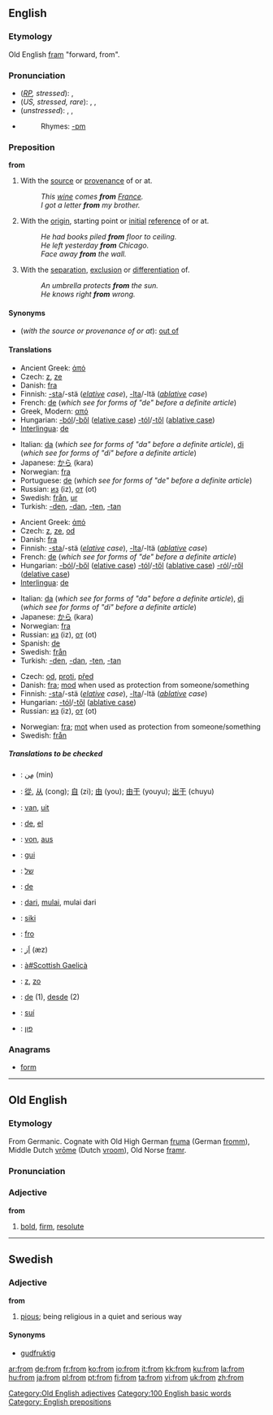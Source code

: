 ==English==

{{rank|which|have|or|27|from|this|but|all}}

===Etymology===
Old English [[fram]] "forward, from".

===Pronunciation===
*(''[[RP]], stressed''): {{IPA|/frɒm/}}, {{SAMPA|/frQm/}}
*(''US, stressed, rare''): {{AHD|främ}}, {{IPA|/fɹɑm/}}, {{SAMPA|/frAm/}}
*(''unstressed''): {{AHD|frəm}}, {{IPA|/fɹəm/}}, {{SAMPA|/fr@m/}}
*{{audio|en-us-from.ogg|Audio (US)}}
*:Rhymes: [[Rhymes:English:-ɒm|-ɒm]]

===Preposition===
'''from'''

#With the [[source]] or [[provenance]] of or at.
#:''This [[wine]] comes '''from''' [[France]].''
#:''I got a letter '''from''' my brother.''
#With the [[origin]], starting point or [[initial]] [[reference]] of or at.
#:''He had books piled '''from''' floor to ceiling.''
#:''He left yesterday '''from''' Chicago.''
#:''Face away '''from''' the wall.''
#With the [[separation]], [[exclusion]] or [[differentiation]] of.
#:''An umbrella protects '''from''' the sun.''
#:''He knows right '''from''' wrong.''

====Synonyms====
*(''with the source or provenance of or at''): [[out of]]

====Translations====

{{trans-top|with the source or provenance of or at}}
*Ancient Greek: [[ἀπό]]
*Czech: [[z]], [[ze]]
*Danish: [[fra]]
*Finnish: [[-sta#Finnish|-sta]]/-stä (''[[elative]] case''), [[-lta#Finnish|-lta]]/-ltä (''[[ablative]] case'')
*French: [[de#French|de]] (''which see for forms of "de" before a definite article'')
*Greek, Modern: [[από]]
*Hungarian: [[-ból]]/[[-ből]] ([[elative case]]) [[-tól]]/[[-től]] ([[ablative case]])
*[[Interlingua]]: [[de]]
{{trans-mid}}
*Italian: [[da#Italian|da]] (''which see for forms of "da" before a definite article''), [[di#Italian|di]] (''which see for forms of "di" before a definite article'')
*Japanese: [[から]] (kara)
*Norwegian: [[fra]]
*Portuguese: [[de#Portuguese|de]] (''which see for forms of "de" before a definite article'')
*Russian: [[из]] (iz), [[от]] (ot)
*Swedish: [[från]], [[ur]]
*Turkish: [[-den]], [[-dan]], [[-ten]], [[-tan]]
{{trans-bottom}}

{{trans-top|with the origin, starting point or initial reference of or at}}
*Ancient Greek: [[ἀπό]]
*Czech: [[z]], [[ze]], [[od]]
*Danish: [[fra]]
*Finnish: [[-sta#Finnish|-sta]]/-stä (''[[elative]] case''), [[-lta#Finnish|-lta]]/-ltä (''[[ablative]] case'')
*French: [[de#French|de]] (''which see for forms of "de" before a definite article'')
*Hungarian: [[-ból]]/[[-ből]] ([[elative case]]) [[-tól]]/[[-től]] ([[ablative case]]) [[-ról]]/[[-ről]] ([[delative case]])
*[[Interlingua]]: [[de]]
{{trans-mid}}
*Italian: [[da#Italian|da]] (''which see for forms of "da" before a definite article''), [[di#Italian|di]] (''which see for forms of "di" before a definite article'')
*Japanese: [[から]] (kara)
*Norwegian: [[fra]]
*Russian: [[из]] (iz), [[от]] (ot)
*Spanish: [[de#Spanish|de]]
*Swedish: [[från]]
*Turkish: [[-den]], [[-dan]], [[-ten]], [[-tan]]
{{trans-bottom}}

{{trans-top|with the separation, exclusion or differentiation of}}
*Czech: [[od]], [[proti]], [[před]]
*Danish: [[fra]]; [[mod]] when used as protection from someone/something
*Finnish: [[-sta#Finnish|-sta]]/-stä (''[[elative]] case''), [[-lta#Finnish|-lta]]/-ltä (''[[ablative]] case'')
*Hungarian: [[-tól]]/[[-től]] ([[ablative case]])
*Russian: [[из]] (iz), [[от]] (ot)
{{trans-mid}}
*Norwegian: [[fra]]; [[mot]] when used as protection from someone/something
*Swedish: [[från]]
{{trans-bottom}}

=====Translations to be checked=====
<!--Remove this section once all of the translations below have been moved into the tables above.-->
{{checktrans}}
{{trans-top|Translations to check}}
*{{ttbc|Arabic}}: [[من|مِن]] (min)
*{{ttbc|Chinese}}: [[從]], [[从]] (cong); [[自]] (zi); [[由]] (you); [[由于]] (youyu); [[出于]] (chuyu) <!--the traditional of 于 is 於?-->
*{{ttbc|Dutch}}: [[van]], [[uit]]
*{{ttbc|Esperanto}}: [[de]], [[el]]
*{{ttbc|German}}: [[von]], [[aus]]
*{{ttbc|Guaraní}}: [[gui]]
*{{ttbc|Hebrew}}: [[של]] 
*{{ttbc|Ido}}: [[de#Ido|de]]
*{{ttbc|Indonesian}}: [[dari]], [[mulai]], mulai dari
*{{ttbc|Kuna}}: [[siki]]
*{{ttbc|Novial}}: [[fro]]
*{{ttbc|Persian}}: [[اَز]] (æz)
*{{ttbc|Scottish Gaelic}}: [[à#Scottish Gaelicà]]
*{{ttbc|Slovak}}: [[z#Slovak|z]], [[zo#Slovak|zo]]
*{{ttbc|Spanish}}: [[de#Spanish|de]] (1), [[desde]] (2)
*{{ttbc|Tupinambá}}: [[suí]]
*{{ttbc|Yiddish}}: [[פון]]
{{trans-bottom}}

===Anagrams===
*[[form]]

----

==Old English==
===Etymology===
From Germanic.  Cognate with Old High German [[fruma]] (German [[fromm]]), Middle Dutch [[vrome|vrōme]] (Dutch [[vroom]]), Old Norse [[framr]].

===Pronunciation===
{{IPA|/from/}}

===Adjective===
'''from'''
# [[bold]], [[firm]], [[resolute]]

[[Category:Old English adjectives]]

----

==Swedish==

===Adjective===
{{sv-adj-reg|3=fromm}}
'''from'''

#[[pious]]; being religious in a quiet and serious way

====Synonyms====
*[[gudfruktig]]

[[Category:100 English basic words]]
[[Category: English prepositions]]

[[ar:from]]
[[de:from]]
[[fr:from]]
[[ko:from]]
[[io:from]]
[[it:from]]
[[kk:from]]
[[ku:from]]
[[la:from]]
[[hu:from]]
[[ja:from]]
[[pl:from]]
[[pt:from]]
[[fi:from]]
[[ta:from]]
[[vi:from]]
[[uk:from]]
[[zh:from]]